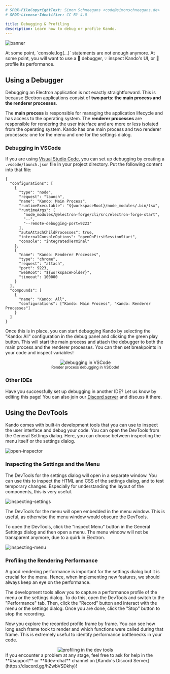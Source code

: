 ```yaml
---
# SPDX-FileCopyrightText: Simon Schneegans <code@simonschneegans.de>
# SPDX-License-Identifier: CC-BY-4.0

title: Debugging & Profiling
description: Learn how to debug or profile Kando.
---
```




![banner](../../assets/banners/banner13.png)

<Intro>
At some point, `console.log(...)` statements are not enough anymore. At some point, you will want to use a 🐛 debugger, 💡 inspect Kando's UI, or 🚀 profile its performance.
</Intro>

## <Icon name="solar:bug-bold-duotone" class="inline-icon" /> Using a Debugger

Debugging an Electron application is not exactly straightforward.
This is because Electron applications consist of **two parts: the main process and the renderer processes**.

The **main process** is responsible for managing the application lifecycle and has access to the operating system.
The **renderer processes** are responsible for rendering the user interface and are more or less isolated from the operating system.
Kando has one main process and two renderer processes: one for the menu and one for the settings dialog.

### Debugging in VSCode

If you are using [Visual Studio Code](https://code.visualstudio.com/), you can set up debugging by creating a `.vscode/launch.json` file in your project directory.
Put the following content into that file:

```json5 title=".vscode/launch.json"
{
  "configurations": [
    {
      "type": "node",
      "request": "launch",
      "name": "Kando: Main Process",
      "runtimeExecutable": "${workspaceRoot}/node_modules/.bin/tsx",
      "runtimeArgs": [
        "node_modules/@electron-forge/cli/src/electron-forge-start",
        "--",
        "--remote-debugging-port=9223"
      ],
      "autoAttachChildProcesses": true,
      "internalConsoleOptions": "openOnFirstSessionStart",
      "console": "integratedTerminal"
    },
    {
      "name": "Kando: Renderer Processes",
      "type": "chrome",
      "request": "attach",
      "port": 9223,
      "webRoot": "${workspaceFolder}",
      "timeout": 100000
    }
  ],
  "compounds": [
    {
      "name": "Kando: All",
      "configurations": ["Kando: Main Process", "Kando: Renderer Processes"]
    }
  ]
}
```

Once this is in place, you can start debugging Kando by selecting the "Kando: All" configuration in the debug panel and clicking the green play button.
This will start the main process and attach the debugger to both the main process and the renderer processes.
You can then set breakpoints in your code and inspect variables!

<center>
<Image src={vscodeDebugging} alt="debugging in VSCode" class="shadow"/>
</center>
<center>
<sup>Render process debugging in VSCode!</sup>
</center>

### Other IDEs

Have you successfully set up debugging in another IDE?
Let us know by editing this page!
You can also join our [Discord server](https://discord.gg/hZwbVSDkhy) and discuss it there.

## <Icon name="solar:rocket-bold-duotone" class="inline-icon" /> Using the DevTools

Kando comes with built-in development tools that you can use to inspect the user interface and debug your code.
You can open the DevTools from the General Settings dialog.
Here, you can choose between inspecting the menu itself or the settings dialog.

![open-inspector](../../assets/img/open-inspector.png)

### Inspecting the Settings and the Menu

The DevTools for the settings dialog will open in a separate window.
You can use this to inspect the HTML and CSS of the settings dialog, and to test temporary changes.
Especially for understanding the layout of the components, this is very useful.

![inspecting-settings](../../assets/img/inspecting-settings.jpg)

The DevTools for the menu will open embedded in the menu window.
This is useful, as otherwise the menu window would obscure the DevTools.

To open the DevTools, click the "Inspect Menu" button in the General Settings dialog and then open a menu.
The menu window will not be transparent anymore, due to a quirk in Electron.

![inspecting-menu](../../assets/img/inspecting-menu.png)

### Profiling the Rendering Performance

A good rendering performance is important for the settings dialog but it is crucial for the menu.
Hence, when implementing new features, we should always keep an eye on the performance.

The development tools allow you to capture a performance profile of the menu or the settings dialog.
To do this, open the DevTools and switch to the "Performance" tab.
Then, click the "Record" button and interact with the menu or the settings dialog.
Once you are done, click the "Stop" button to stop the recording.

Now you explore the recorded profile frame by frame.
You can see how long each frame took to render and which functions were called during that frame.
This is extremely useful to identify performance bottlenecks in your code.

<center>
<Image src={performanceProfile} alt="profiling in the dev tools" class="shadow"/>
</center>

<Aside type="tip" title="Need Help?">
If you encounter a problem at any stage, feel free to ask for help in the **#support** or **#dev-chat** channel on [Kando's Discord Server](https://discord.gg/hZwbVSDkhy)!
</Aside>